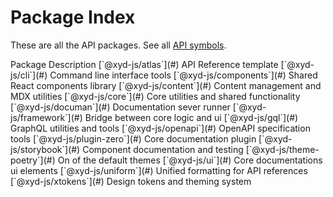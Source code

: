 # Package Index

These are all the API packages. See all [API symbols](#).

<TableV2>
    <TableV2.Head>
        <TableV2.Tr>
            <TableV2.Th>Package</TableV2.Th>
            <TableV2.Th numeric>Description</TableV2.Th>
        </TableV2.Tr>
    </TableV2.Head>
    <TableV2.Tr>
        <TableV2.Td>
            <TableV2.ModelCell>
                [`@xyd-js/atlas`](#)
            </TableV2.ModelCell>
        </TableV2.Td>
        <TableV2.Td numeric muted>
            <TableV2.Cell>
                API Reference template
            </TableV2.Cell>
        </TableV2.Td>
    </TableV2.Tr>
    <TableV2.Tr>
        <TableV2.Td>
            <TableV2.ModelCell>
                [`@xyd-js/cli`](#)
            </TableV2.ModelCell>
        </TableV2.Td>
        <TableV2.Td numeric muted>
            <TableV2.Cell>
                Command line interface tools
            </TableV2.Cell>
        </TableV2.Td>
    </TableV2.Tr>
    <TableV2.Tr>
        <TableV2.Td>
            <TableV2.ModelCell>
                [`@xyd-js/components`](#)
            </TableV2.ModelCell>
        </TableV2.Td>
        <TableV2.Td numeric muted>
            <TableV2.Cell>
                Shared React components library
            </TableV2.Cell>
        </TableV2.Td>
    </TableV2.Tr>
    <TableV2.Tr>
        <TableV2.Td>
            <TableV2.ModelCell>
                [`@xyd-js/content`](#)
            </TableV2.ModelCell>
        </TableV2.Td>
        <TableV2.Td numeric muted>
            <TableV2.Cell>
                Content management and MDX utilities
            </TableV2.Cell>
        </TableV2.Td>
    </TableV2.Tr>
    <TableV2.Tr>
        <TableV2.Td>
            <TableV2.ModelCell>
                [`@xyd-js/core`](#)
            </TableV2.ModelCell>
        </TableV2.Td>
        <TableV2.Td numeric muted>
            <TableV2.Cell>
                Core utilities and shared functionality
            </TableV2.Cell>
        </TableV2.Td>
    </TableV2.Tr>
    <TableV2.Tr>
        <TableV2.Td>
            <TableV2.ModelCell>
                [`@xyd-js/documan`](#)
            </TableV2.ModelCell>
        </TableV2.Td>
        <TableV2.Td numeric muted>
            <TableV2.Cell>
                Documentation sever runner
            </TableV2.Cell>
        </TableV2.Td>
    </TableV2.Tr>
    <TableV2.Tr>
        <TableV2.Td>
            <TableV2.ModelCell>
                [`@xyd-js/framework`](#)
            </TableV2.ModelCell>
        </TableV2.Td>
        <TableV2.Td numeric muted>
            <TableV2.Cell>
                Bridge between core logic and ui
            </TableV2.Cell>
        </TableV2.Td>
    </TableV2.Tr>
    <TableV2.Tr>
        <TableV2.Td>
            <TableV2.ModelCell>
                [`@xyd-js/gql`](#)
            </TableV2.ModelCell>
        </TableV2.Td>
        <TableV2.Td numeric muted>
            <TableV2.Cell>
                GraphQL utilities and tools
            </TableV2.Cell>
        </TableV2.Td>
    </TableV2.Tr>
    <TableV2.Tr>
        <TableV2.Td>
            <TableV2.ModelCell>
                [`@xyd-js/openapi`](#)
            </TableV2.ModelCell>
        </TableV2.Td>
        <TableV2.Td numeric muted>
            <TableV2.Cell>
                OpenAPI specification tools
            </TableV2.Cell>
        </TableV2.Td>
    </TableV2.Tr>
    <TableV2.Tr>
        <TableV2.Td>
            <TableV2.ModelCell>
                [`@xyd-js/plugin-zero`](#)
            </TableV2.ModelCell>
        </TableV2.Td>
        <TableV2.Td numeric muted>
            <TableV2.Cell>
                Core documentation plugin
            </TableV2.Cell>
        </TableV2.Td>
    </TableV2.Tr>
    <TableV2.Tr>
        <TableV2.Td>
            <TableV2.ModelCell>
                [`@xyd-js/storybook`](#)
            </TableV2.ModelCell>
        </TableV2.Td>
        <TableV2.Td numeric muted>
            <TableV2.Cell>
                Component documentation and testing
            </TableV2.Cell>
        </TableV2.Td>
    </TableV2.Tr>
    <TableV2.Tr>
        <TableV2.Td>
            <TableV2.ModelCell>
                [`@xyd-js/theme-poetry`](#)
            </TableV2.ModelCell>
        </TableV2.Td>
        <TableV2.Td numeric muted>
            <TableV2.Cell>
                On of the default themes
            </TableV2.Cell>
        </TableV2.Td>
    </TableV2.Tr>
    <TableV2.Tr>
        <TableV2.Td>
            <TableV2.ModelCell>
                [`@xyd-js/ui`](#)
            </TableV2.ModelCell>
        </TableV2.Td>
        <TableV2.Td numeric muted>
            <TableV2.Cell>
                Core documentations ui elements
            </TableV2.Cell>
        </TableV2.Td>
    </TableV2.Tr>
    <TableV2.Tr>
        <TableV2.Td>
            <TableV2.ModelCell>
                [`@xyd-js/uniform`](#)
            </TableV2.ModelCell>
        </TableV2.Td>
        <TableV2.Td numeric muted>
            <TableV2.Cell>
                Unified formatting for API references
            </TableV2.Cell>
        </TableV2.Td>
    </TableV2.Tr>
    <TableV2.Tr>
        <TableV2.Td>
            <TableV2.ModelCell>
                [`@xyd-js/xtokens`](#)
            </TableV2.ModelCell>
        </TableV2.Td>
        <TableV2.Td numeric muted>
            <TableV2.Cell>
                Design tokens and theming system
            </TableV2.Cell>
        </TableV2.Td>
    </TableV2.Tr>
</TableV2>